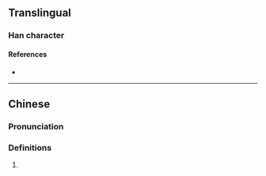 {{character info}}
==Translingual==

===Han character===
{{Han char|rn=86|rad=火|as=09|sn=13|four=93850|canj=FIHR|ids=⿰火咸}}

====References====
* {{Han ref|kx=0677.020|dkj=19198|hdz=32216.030|uh=7158|ud=29016|bh=DE78|bd=56952}}

----

==Chinese==
{{zh-forms}}

===Pronunciation===
{{zh-pron
|m=chán
|c=tim4,gaam2
|mc=y
|oc=y
|cat=
}}

===Definitions===
{{zh-hanzi}}

# {{rfdef|zh}}